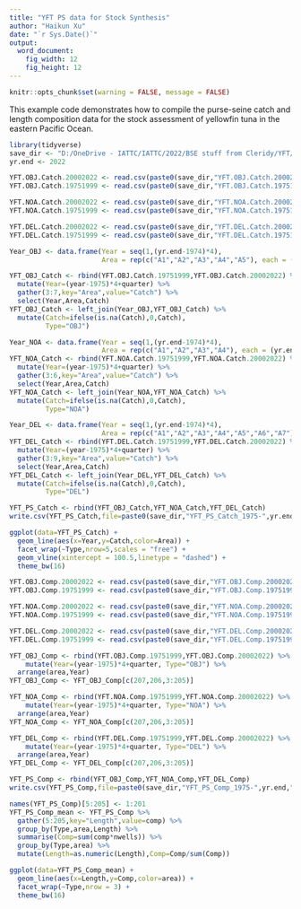 ```yaml
---
title: "YFT PS data for Stock Synthesis"
author: "Haikun Xu"
date: "`r Sys.Date()`"
output:
  word_document:
    fig_width: 12
    fig_height: 12
---
```


```r
knitr::opts_chunk$set(warning = FALSE, message = FALSE)
```

This example code demonstrates how to compile the purse-seine catch and length composition data for the stock assessment of yellowfin tuna in the eastern Pacific Ocean.

```r

library(tidyverse)
save_dir <- "D:/OneDrive - IATTC/IATTC/2022/BSE stuff from Cleridy/YFT/"
yr.end <- 2022

YFT.OBJ.Catch.20002022 <- read.csv(paste0(save_dir,"YFT.OBJ.Catch.20002022.csv"))
YFT.OBJ.Catch.19751999 <- read.csv(paste0(save_dir,"YFT.OBJ.Catch.19751999.csv"))

YFT.NOA.Catch.20002022 <- read.csv(paste0(save_dir,"YFT.NOA.Catch.20002022.csv"))
YFT.NOA.Catch.19751999 <- read.csv(paste0(save_dir,"YFT.NOA.Catch.19751999.csv"))

YFT.DEL.Catch.20002022 <- read.csv(paste0(save_dir,"YFT.DEL.Catch.20002022.csv"))
YFT.DEL.Catch.19751999 <- read.csv(paste0(save_dir,"YFT.DEL.Catch.19751999.csv"))
```

```r
Year_OBJ <- data.frame(Year = seq(1,(yr.end-1974)*4),
                       Area = rep(c("A1","A2","A3","A4","A5"), each = (yr.end-1974)*4))

YFT_OBJ_Catch <- rbind(YFT.OBJ.Catch.19751999,YFT.OBJ.Catch.20002022) %>% 
  mutate(Year=(year-1975)*4+quarter) %>%
  gather(3:7,key="Area",value="Catch") %>% 
  select(Year,Area,Catch)
YFT_OBJ_Catch <- left_join(Year_OBJ,YFT_OBJ_Catch) %>%
  mutate(Catch=ifelse(is.na(Catch),0,Catch),
         Type="OBJ")

Year_NOA <- data.frame(Year = seq(1,(yr.end-1974)*4),
                       Area = rep(c("A1","A2","A3","A4"), each = (yr.end-1974)*4))
YFT_NOA_Catch <- rbind(YFT.NOA.Catch.19751999,YFT.NOA.Catch.20002022) %>% 
  mutate(Year=(year-1975)*4+quarter) %>%
  gather(3:6,key="Area",value="Catch") %>% 
  select(Year,Area,Catch)
YFT_NOA_Catch <- left_join(Year_NOA,YFT_NOA_Catch) %>%
  mutate(Catch=ifelse(is.na(Catch),0,Catch),
         Type="NOA")

Year_DEL <- data.frame(Year = seq(1,(yr.end-1974)*4),
                       Area = rep(c("A1","A2","A3","A4","A5","A6","A7"), each = (yr.end-1974)*4))
YFT_DEL_Catch <- rbind(YFT.DEL.Catch.19751999,YFT.DEL.Catch.20002022) %>% 
  mutate(Year=(year-1975)*4+quarter) %>%
  gather(3:9,key="Area",value="Catch") %>% 
  select(Year,Area,Catch)
YFT_DEL_Catch <- left_join(Year_DEL,YFT_DEL_Catch) %>%
  mutate(Catch=ifelse(is.na(Catch),0,Catch),
         Type="DEL")

YFT_PS_Catch <- rbind(YFT_OBJ_Catch,YFT_NOA_Catch,YFT_DEL_Catch)
write.csv(YFT_PS_Catch,file=paste0(save_dir,"YFT_PS_Catch_1975-",yr.end,".csv"),row.names = FALSE)
```

```r
ggplot(data=YFT_PS_Catch) +
  geom_line(aes(x=Year,y=Catch,color=Area)) +
  facet_wrap(~Type,nrow=5,scales = "free") +
  geom_vline(xintercept = 100.5,linetype = "dashed") +
  theme_bw(16)
```

```r
YFT.OBJ.Comp.20002022 <- read.csv(paste0(save_dir,"YFT.OBJ.Comp.20002022.csv"))
YFT.OBJ.Comp.19751999 <- read.csv(paste0(save_dir,"YFT.OBJ.Comp.19751999.csv"))

YFT.NOA.Comp.20002022 <- read.csv(paste0(save_dir,"YFT.NOA.Comp.20002022.csv"))
YFT.NOA.Comp.19751999 <- read.csv(paste0(save_dir,"YFT.NOA.Comp.19751999.csv"))

YFT.DEL.Comp.20002022 <- read.csv(paste0(save_dir,"YFT.DEL.Comp.20002022.csv"))
YFT.DEL.Comp.19751999 <- read.csv(paste0(save_dir,"YFT.DEL.Comp.19751999.csv"))
```

```r
YFT_OBJ_Comp <- rbind(YFT.OBJ.Comp.19751999,YFT.OBJ.Comp.20002022) %>%
    mutate(Year=(year-1975)*4+quarter, Type="OBJ") %>%
  arrange(area,Year)
YFT_OBJ_Comp <- YFT_OBJ_Comp[c(207,206,3:205)]

YFT_NOA_Comp <- rbind(YFT.NOA.Comp.19751999,YFT.NOA.Comp.20002022) %>%
    mutate(Year=(year-1975)*4+quarter, Type="NOA") %>%
  arrange(area,Year)
YFT_NOA_Comp <- YFT_NOA_Comp[c(207,206,3:205)]

YFT_DEL_Comp <- rbind(YFT.DEL.Comp.19751999,YFT.DEL.Comp.20002022) %>%
    mutate(Year=(year-1975)*4+quarter, Type="DEL") %>%
  arrange(area,Year)
YFT_DEL_Comp <- YFT_DEL_Comp[c(207,206,3:205)]

YFT_PS_Comp <- rbind(YFT_OBJ_Comp,YFT_NOA_Comp,YFT_DEL_Comp)
write.csv(YFT_PS_Comp,file=paste0(save_dir,"YFT_PS_Comp_1975-",yr.end,".csv"),row.names = FALSE)
```

```r
names(YFT_PS_Comp)[5:205] <- 1:201
YFT_PS_Comp_mean <- YFT_PS_Comp %>%
  gather(5:205,key="Length",value=comp) %>%
  group_by(Type,area,Length) %>%
  summarise(Comp=sum(comp*nwells)) %>%
  group_by(Type,area) %>%
  mutate(Length=as.numeric(Length),Comp=Comp/sum(Comp))

ggplot(data=YFT_PS_Comp_mean) +
  geom_line(aes(x=Length,y=Comp,color=area)) +
  facet_wrap(~Type,nrow = 3) +
  theme_bw(16)
```
